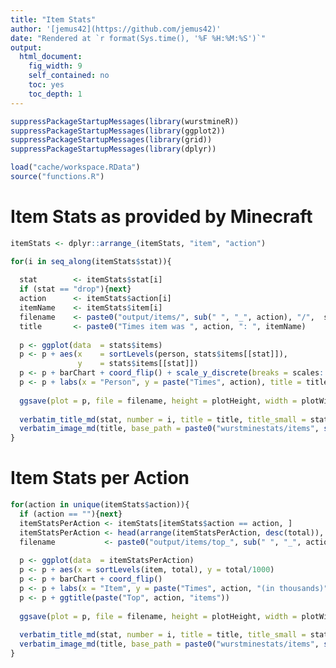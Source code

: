 ```yaml
---
title: "Item Stats"
author: '[jemus42](https://github.com/jemus42)'
date: "Rendered at `r format(Sys.time(), '%F %H:%M:%S')`"
output: 
  html_document:
    fig_width: 9
    self_contained: no
    toc: yes
    toc_depth: 1
---
```


```r
suppressPackageStartupMessages(library(wurstmineR))
suppressPackageStartupMessages(library(ggplot2))
suppressPackageStartupMessages(library(grid))
suppressPackageStartupMessages(library(dplyr))

load("cache/workspace.RData")
source("functions.R")
```

# Item Stats as provided by Minecraft

```r
itemStats <- dplyr::arrange_(itemStats, "item", "action")

for(i in seq_along(itemStats$stat)){
  
  stat        <- itemStats$stat[i]
  if (stat == "drop"){next}
  action      <- itemStats$action[i]
  itemName    <- itemStats$item[i]
  filename    <- paste0("output/items/", sub(" ", "_", action), "/",  stat, ".png")
  title       <- paste0("Times item was ", action, ": ", itemName)
  
  p <- ggplot(data  = stats$items)
  p <- p + aes(x    = sortLevels(person, stats$items[[stat]]), 
               y    = stats$items[[stat]])
  p <- p + barChart + coord_flip() + scale_y_discrete(breaks = scales::pretty_breaks())
  p <- p + labs(x = "Person", y = paste("Times", action), title = title)
  
  ggsave(plot = p, file = filename, height = plotHeight, width = plotWidth)
  
  verbatim_title_md(stat, number = i, title = title, title_small = stat)
  verbatim_image_md(title, base_path = paste0("wurstminestats/items", sub(" ", "_", action)), filename = stat)
}
```

# Item Stats per Action

```r
for(action in unique(itemStats$action)){
  if (action == ""){next}
  itemStatsPerAction <- itemStats[itemStats$action == action, ]
  itemStatsPerAction <- head(arrange(itemStatsPerAction, desc(total)), 20)
  filename           <- paste0("output/items/top_", sub(" ", "_", action), ".png")
  
  p <- ggplot(data  = itemStatsPerAction)
  p <- p + aes(x = sortLevels(item, total), y = total/1000)
  p <- p + barChart + coord_flip()
  p <- p + labs(x = "Item", y = paste("Times", action, "(in thousands)"))
  p <- p + ggtitle(paste("Top", action, "items"))
  
  ggsave(plot = p, file = filename, height = plotHeight, width = plotWidth)
  
  verbatim_title_md(stat, number = i, title = title, title_small = stat)
  verbatim_image_md(title, base_path = paste0("wurstminestats/items", sub(" ", "_", action)), filename = stat)
}
```
